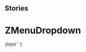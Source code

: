
## Stories

<Meta title="Navigation/ZMenuDropdown" component="z-menu-dropdown" />

# ZMenuDropdown

<Preview>
  <Story name="z-menu-dropdown">
    {html` <z-menu-dropdown
      nomeutente="${text("nomeutente", "Name Surname")}"
      menucontent='[{"id":"profile","label":"Profile","link":"/i-tuoi-dati","icon":"user-avatar"},{"id":"activate-resource","label":"Active new book","link":"#","icon":"plus"},{"id":"logout-button","label":"Logout","link":"/logout","icon":"logout"}]'
    ></z-menu-dropdown>`}
  </Story>
</Preview>

<Props of="z-menu-dropdown" />
